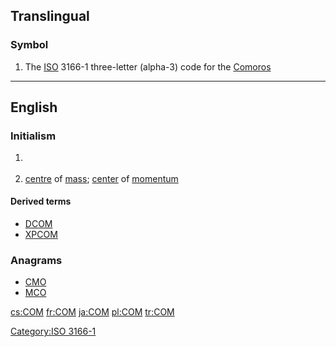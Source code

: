 {{also|com|cơm|сом|com-|com'|Com.|.com}}

==Translingual==

===Symbol===
{{head|mul|symbol}}
# The [[ISO]] 3166-1 three-letter (alpha-3) code for the [[Comoros]]

[[Category:ISO 3166-1]]
----
==English==

===Initialism===
{{rfc-header|Initialism}}
{{head|en|initialism}}

# {{context|computing|lang=en}} {{w|Component Object Model}}
# {{context|physics|lang=en}} [[centre]] of [[mass]]; [[center]] of [[momentum]]

====Derived terms====
* [[DCOM]]
* [[XPCOM]]

===Anagrams===
* [[CMO#English|CMO]] 
* [[MCO#English|MCO]]

[[cs:COM]]
[[fr:COM]]
[[ja:COM]]
[[pl:COM]]
[[tr:COM]]